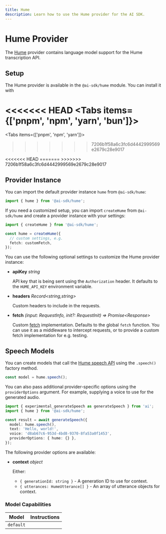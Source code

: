 ```yaml
---
title: Hume
description: Learn how to use the Hume provider for the AI SDK.
---
```


# Hume Provider

The [Hume](https://hume.ai/) provider contains language model support for the Hume transcription API.

## Setup

The Hume provider is available in the `@ai-sdk/hume` module. You can install it with

<<<<<<< HEAD
<Tabs items={['pnpm', 'npm', 'yarn', 'bun']}>
=======
<Tabs items={['pnpm', 'npm', 'yarn']}>
>>>>>>> 7206b1f58a6c3fc6d4442999569e2679c28e9017
  <Tab>
    <Snippet text="pnpm add @ai-sdk/hume" dark />
  </Tab>
  <Tab>
    <Snippet text="npm install @ai-sdk/hume" dark />
  </Tab>
  <Tab>
    <Snippet text="yarn add @ai-sdk/hume" dark />
  </Tab>
<<<<<<< HEAD

  <Tab>
    <Snippet text="bun add @ai-sdk/hume" dark />
  </Tab>
=======
>>>>>>> 7206b1f58a6c3fc6d4442999569e2679c28e9017
</Tabs>

## Provider Instance

You can import the default provider instance `hume` from `@ai-sdk/hume`:

```ts
import { hume } from '@ai-sdk/hume';
```

If you need a customized setup, you can import `createHume` from `@ai-sdk/hume` and create a provider instance with your settings:

```ts
import { createHume } from '@ai-sdk/hume';

const hume = createHume({
  // custom settings, e.g.
  fetch: customFetch,
});
```

You can use the following optional settings to customize the Hume provider instance:

- **apiKey** _string_

  API key that is being sent using the `Authorization` header.
  It defaults to the `HUME_API_KEY` environment variable.

- **headers** _Record&lt;string,string&gt;_

  Custom headers to include in the requests.

- **fetch** _(input: RequestInfo, init?: RequestInit) => Promise&lt;Response&gt;_

  Custom [fetch](https://developer.mozilla.org/en-US/docs/Web/API/fetch) implementation.
  Defaults to the global `fetch` function.
  You can use it as a middleware to intercept requests,
  or to provide a custom fetch implementation for e.g. testing.

## Speech Models

You can create models that call the [Hume speech API](https://dev.hume.ai/docs/text-to-speech-tts/overview)
using the `.speech()` factory method.

```ts
const model = hume.speech();
```

You can also pass additional provider-specific options using the `providerOptions` argument. For example, supplying a voice to use for the generated audio.

```ts highlight="6"
import { experimental_generateSpeech as generateSpeech } from 'ai';
import { hume } from '@ai-sdk/hume';

const result = await generateSpeech({
  model: hume.speech(),
  text: 'Hello, world!',
  voice: 'd8ab67c6-953d-4bd8-9370-8fa53a0f1453',
  providerOptions: { hume: {} },
});
```

The following provider options are available:

- **context** _object_

  Either:

  - `{ generationId: string }` - A generation ID to use for context.
  - `{ utterances: HumeUtterance[] }` - An array of utterance objects for context.

### Model Capabilities

| Model     | Instructions        |
| --------- | ------------------- |
| `default` | <Check size={18} /> |
